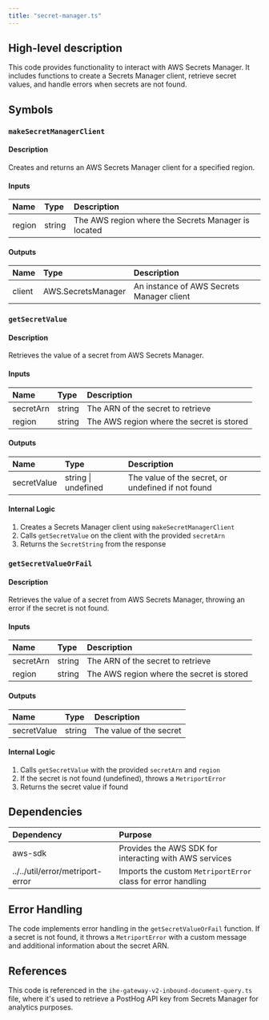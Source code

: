 ```yaml
---
title: "secret-manager.ts"
---
```


## High-level description
This code provides functionality to interact with AWS Secrets Manager. It includes functions to create a Secrets Manager client, retrieve secret values, and handle errors when secrets are not found.

## Symbols

### `makeSecretManagerClient`
#### Description
Creates and returns an AWS Secrets Manager client for a specified region.

#### Inputs
| Name | Type | Description |
|:-----|:-----|:------------|
| region | string | The AWS region where the Secrets Manager is located |

#### Outputs
| Name | Type | Description |
|:-----|:-----|:------------|
| client | AWS.SecretsManager | An instance of AWS Secrets Manager client |

### `getSecretValue`
#### Description
Retrieves the value of a secret from AWS Secrets Manager.

#### Inputs
| Name | Type | Description |
|:-----|:-----|:------------|
| secretArn | string | The ARN of the secret to retrieve |
| region | string | The AWS region where the secret is stored |

#### Outputs
| Name | Type | Description |
|:-----|:-----|:------------|
| secretValue | string \| undefined | The value of the secret, or undefined if not found |

#### Internal Logic
1. Creates a Secrets Manager client using `makeSecretManagerClient`
2. Calls `getSecretValue` on the client with the provided `secretArn`
3. Returns the `SecretString` from the response

### `getSecretValueOrFail`
#### Description
Retrieves the value of a secret from AWS Secrets Manager, throwing an error if the secret is not found.

#### Inputs
| Name | Type | Description |
|:-----|:-----|:------------|
| secretArn | string | The ARN of the secret to retrieve |
| region | string | The AWS region where the secret is stored |

#### Outputs
| Name | Type | Description |
|:-----|:-----|:------------|
| secretValue | string | The value of the secret |

#### Internal Logic
1. Calls `getSecretValue` with the provided `secretArn` and `region`
2. If the secret is not found (undefined), throws a `MetriportError`
3. Returns the secret value if found

## Dependencies
| Dependency | Purpose |
|:-----------|:--------|
| aws-sdk | Provides the AWS SDK for interacting with AWS services |
| ../../util/error/metriport-error | Imports the custom `MetriportError` class for error handling |

## Error Handling
The code implements error handling in the `getSecretValueOrFail` function. If a secret is not found, it throws a `MetriportError` with a custom message and additional information about the secret ARN.

## References
This code is referenced in the `ihe-gateway-v2-inbound-document-query.ts` file, where it's used to retrieve a PostHog API key from Secrets Manager for analytics purposes.